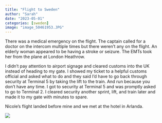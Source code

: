 ```yaml
---
title: "Flight to Sweden"
author: "Sarah"
date: "2023-05-01"
categories: [sweden]
image: "image_50461953.JPG"
---
```


There was a medical emergency on the flight. The captain called for a doctor on the intercom multiple times but there weren’t any on the flight. An elderly woman appeared to be having a stroke or seizure. The EMTs took her from the plane at London Heathrow.

I didn’t pay attention to airport signage and cleared customs into the UK instead of heading to my gate. I showed my ticket to a helpful customs official and asked what to do and they said I’d have to go back through security at Terminal 5 by taking the lift to the train. And run because you don’t have any time. I got to security at Terminal 5 and was promptly asked to go to Terminal 2. I cleared security another sprint, lift, and train later and made it to my gate with minutes to spare.


Nicole’s flight landed before mine and we met at the hotel in Arlanda. 

![](image_50461953.JPG)
